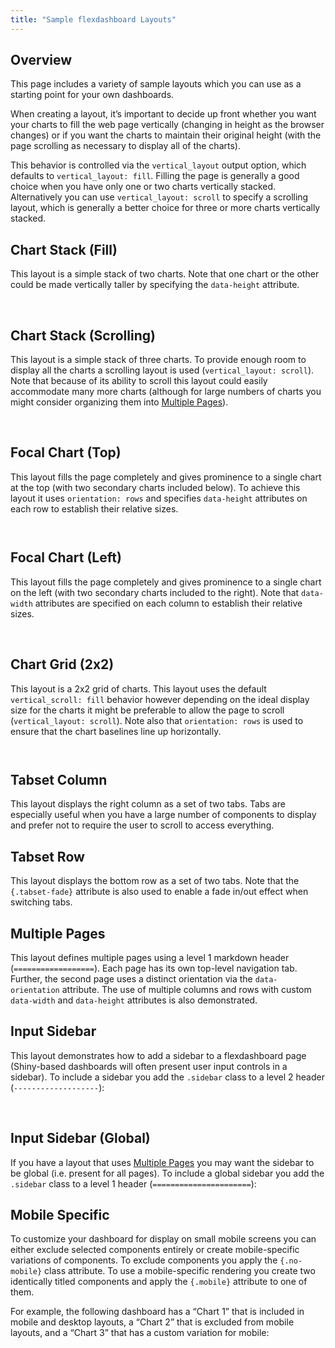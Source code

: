 ```yaml
---
title: "Sample flexdashboard Layouts"
---
```


## Overview

This page includes a variety of sample layouts which you can use as a starting point for your own dashboards.

When creating a layout, it's important to decide up front whether you want your charts to fill the web page vertically (changing in height as the browser changes) or if you want the charts to maintain their original height (with the page scrolling as necessary to display all of the charts).

This behavior is controlled via the `vertical_layout` output option, which defaults to `vertical_layout: fill`. Filling the page is generally a good choice when you have only one or two charts vertically stacked. Alternatively you can use `vertical_layout: scroll` to specify a scrolling layout, which is generally a better choice for three or more charts vertically stacked.

## Chart Stack (Fill)

This layout is a simple stack of two charts. Note that one chart or the other could be made vertically taller by specifying the `data-height` attribute.

<div class="row">

<div class="col-md-6">
<div id="chartstack-fill"></div>
<script type="text/javascript">loadSnippet('chartstack-fill')</script>
</div>

<div class="col-md-6 nopadding">
<div height="470px" width="100%">
<img class="holder" data-src="holder.js/100px235?size=28&amp;text=Chart 1">
<img class="holder" data-src="holder.js/100px235?size=28&amp;text=Chart 2">
</div>
</div>

</div>

## Chart Stack (Scrolling)

This layout is a simple stack of three charts. To provide enough room to display all the charts a scrolling layout is used (`vertical_layout: scroll`). Note that because of its ability to scroll this layout could easily accommodate many more charts (although for large numbers of charts you might consider organizing them into [Multiple Pages]).

<div class="row">

<div class="col-md-6">
<div id="chartstack-scrolling"></div>
<script type="text/javascript">loadSnippet('chartstack-scrolling')</script>
</div>

<div class="col-md-6 nopadding">
<div height="406px" width="100%">
<img class="holder" data-src="holder.js/100px135?size=28&amp;text=Chart 1">
<img class="holder" data-src="holder.js/100px135?size=28&amp;text=Chart 2">
<img class="holder" data-src="holder.js/100px135?size=28&amp;text=Chart 3">
</div>
</div>
</div>

## Focal Chart (Top)

This layout fills the page completely and gives prominence to a single chart at the top (with two secondary charts included below). To achieve this layout it uses `orientation: rows` and specifies `data-height` attributes on each row to establish their relative sizes.

<div class="row">
<div class="col-md-6">
<div id="focalchart-top"></div>
<script type="text/javascript">loadSnippet('focalchart-top')</script>
</div>

<div class="col-md-6 nopadding">
<div height="440px" width="100%">
<img class="holder" data-src="holder.js/100px298?size=28&amp;text=Chart 1">
</div>
<div style="float: left; width: 50%;">
<img class="holder" data-src="holder.js/100px145?size=28&amp;text=Chart 2">
</div>
<div style="margin-left: 50%;">
<img class="holder" data-src="holder.js/100px145?size=28&amp;text=Chart 3">
</div>
</div>
</div>

## Focal Chart (Left)

This layout fills the page completely and gives prominence to a single chart on the left (with two secondary charts included to the right). Note that `data-width` attributes are specified on each column to establish their relative sizes.

<div class="row">

<div class="col-md-6">
<div id="focalchart-left"></div>
<script type="text/javascript">loadSnippet('focalchart-left')</script>
</div>

<div class="col-md-6 nopadding">
<div height="420px" width="100%">
<div style="float: left; width: 55%;">
<img class="holder" data-src="holder.js/100px420?size=28&amp;text=Chart 1">
</div>
<div style="margin-left: 55%;">
<img class="holder" data-src="holder.js/100px210?size=28&amp;text=Chart 2">
<img class="holder" data-src="holder.js/100px210?size=28&amp;text=Chart 3">
</div>
</div>
</div>

</div>

## Chart Grid (2x2)

This layout is a 2x2 grid of charts. This layout uses the default `vertical_scroll: fill` behavior however depending on the ideal display size for the charts it might be preferable to allow the page to scroll (`vertical_layout: scroll`). Note also that `orientation: rows` is used to ensure that the chart baselines line up horizontally.

<div class="row">

<div class="col-md-6">
<div id="grid2x2"></div>
<script type="text/javascript">loadSnippet('grid2x2')</script>
</div>

<div class="col-md-6 nopadding">
<div height="524px" width="100%">
<div>
<div style="float: left; width: 50%;">
<img class="holder" data-src="holder.js/100px262?size=28&amp;text=Chart 1">
</div>
<div style="margin-left: 50%;">
<img class="holder" data-src="holder.js/100px262?size=28&amp;text=Chart 2">
</div>
</div>
<div>
<div style="float: left; width: 50%;">
<img class="holder" data-src="holder.js/100px262?size=28&amp;text=Chart 3">
</div>
<div style="margin-left: 50%;">
<img class="holder" data-src="holder.js/100px262?size=28&amp;text=Chart 4">
</div>
</div>
</div>
</div>

</div>

## Tabset Column

This layout displays the right column as a set of two tabs. Tabs are especially useful when you have a large number of components to display and prefer not to require the user to scroll to access everything.

<div id="tabsetcolumn"></div>
<script type="text/javascript">loadSnippet('tabsetcolumn')</script>

<!--
<div class="row">

<div class="col-md-6">
<div id="tabsetcolumn"></div>
<script type="text/javascript">loadSnippet('tabsetcolumn')</script>
</div>

<div class="col-md-6 nopadding">
<div height="422px" width="100%">
<div style="float: left; width: 50%;">
<img class="holder" data-src="holder.js/100px422?size=28&amp;text=Chart 1">
</div>
<div style="margin-left: 50%;">
<img class="holder" data-src="holder.js/100px422?size=28&amp;text=Chart 2">
</div>
</div>
</div>

</div>
-->

## Tabset Row

This layout displays the bottom row as a set of two tabs. Note that the `{.tabset-fade}` attribute is also used to enable a fade in/out effect when switching tabs.

<div id="tabsetrow"></div>
<script type="text/javascript">loadSnippet('tabsetrow')</script>

<!--
<div class="row">

<div class="col-md-6">
<div id="tabsetrow"></div>
<script type="text/javascript">loadSnippet('tabsetrow')</script>
</div>

<div class="col-md-6 nopadding">
<div height="454px" width="100%">
<img class="holder" data-src="holder.js/100px227?size=28&amp;text=Chart 1">
<img class="holder" data-src="holder.js/100px227?size=28&amp;text=Chart 2">
</div>
</div>

</div>
-->

## Multiple Pages

This layout defines multiple pages using a level 1 markdown header (`==================`). Each page has its own top-level navigation tab. Further, the second page uses a distinct orientation via the `data-orientation` attribute. The use of multiple columns and rows with custom `data-width` and `data-height` attributes is also demonstrated.

<div id="multiplepages-layout"></div>
<script type="text/javascript">loadSnippet('multiplepages-layout')</script>

## Input Sidebar

This layout demonstrates how to add a sidebar to a flexdashboard page (Shiny-based dashboards will often present user input controls in a sidebar). To include a sidebar you add the `.sidebar` class to a level 2 header (`-------------------`):

<div class="row">

<div class="col-md-6">
<div id="sidebarlayout"></div>
<script type="text/javascript">loadSnippet('sidebarlayout')</script>
</div>

<div class="col-md-6 nopadding">
<div height="422px" width="100%">
<div style="float: left; width: 35%;">
<img class="holder" data-src="holder.js/100px422?size=28&amp;bg=CCCCCC&amp;fg=CCCCCC">
</div>
<div style="margin-left: 35%;">
<img class="holder" data-src="holder.js/100px211?size=28&amp;text=Chart 1">
<img class="holder" data-src="holder.js/100px211?size=28&amp;text=Chart 2">
</div>
</div>
</div>

</div>

## Input Sidebar (Global)

If you have a layout that uses [Multiple Pages] you may want the sidebar to be global (i.e. present for all pages). To include a global sidebar you add the `.sidebar` class to a level 1 header (`======================`):

<div id="sidebarmultiplepages"></div>
<script type="text/javascript">loadSnippet('sidebarmultiplepages')</script>

## Mobile Specific

To customize your dashboard for display on small mobile screens you can either exclude selected components entirely or create mobile-specific variations of components. To exclude components you apply the `{.no-mobile}` class attribute. To use a mobile-specific rendering you create two identically titled components and apply the `{.mobile}` attribute to one of them. 

For example, the following dashboard has a "Chart 1" that is included in mobile and desktop layouts, a "Chart 2" that is excluded from mobile layouts, and a "Chart 3" that has a custom variation for mobile:


<div id="mobilelayout"></div>
<script type="text/javascript">loadSnippet('mobilelayout')</script>









